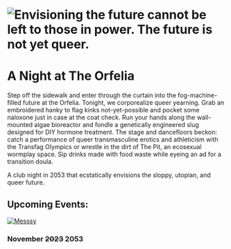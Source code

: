 
<h1>
  <img
    src={orfeliaHeaderImage}
    alt="Envisioning the future cannot be left to those in power. The future is not yet queer."
  />
</h1>

# A Night at The Orfelia

Step off the sidewalk and enter through the curtain into the fog-machine-filled future at the Orfelia. Tonight, we corporealize queer yearning. Grab an embroidered hanky to flag kinks not-yet-possible and pocket some naloxone just in case at the coat check. Run your hands along the wall-mounted algae bioreactor and fondle a genetically engineered slug designed for DIY hormone treatment. The stage and dancefloors beckon: catch a performance of queer transmasculine erotics and athleticism with the Transfag Olympics or wrestle in the dirt of The Pit, an ecosexual wormplay space. Sip drinks made with food waste while eyeing an ad for a transition doula.

A club night in 2053 that ecstatically envisions the sloppy, utopian, and queer future.

## Upcoming Events:

<a href="/orfelia/messsy">
  <img src={messsyLogo} alt="Messsy" />
</a>

### November ~~2023~~ 2053
